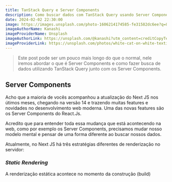 ```yaml
---
title: TanStack Query e Server Components
description: Como buscar dados com TanStack Query usando Server Components no Next JS
date: 2024-02-02 22:30:00
image: https://images.unsplash.com/photo-1606214174585-fe31582dc6ee?q=80&w=1974&auto=format&fit=crop&ixlib=rb-4.0.3&ixid=M3wxMjA3fDB8MHxwaG90by1wYWdlfHx8fGVufDB8fHx8fA%3D%3D
imageAuthorName: Kanashi
imageProviderName: Unsplash
imageAuthorLink: https://unsplash.com/@kanashi?utm_content=creditCopyText&utm_medium=referral&utm_source=unsplash
imageProviderLink: https://unsplash.com/photos/white-cat-on-white-textile-BLW_KQ0Rkn0?utm_content=creditCopyText&utm_medium=referral&utm_source=unsplash
---
```


> Este post pode ser um pouco mais longo do que o normal, nele iremos abordar o que é Server Components e como fazer busca de dados
> utilizando TanStack Query junto com os Server Components.

## Server Components

Acho que a maioria de vocês acompanhou a atualização do Next JS nos útimos meses, chegando na versão 14
e trazendo muitas features e novidades no desenvolvimento web moderna. Uma das novas features são os Server Components do React.Js.

Acredito que para entender toda essa mudança que está acontecendo na web, como por exemplo os Server Components, precisamos mudar nosso modelo mental e
pensar de uma forma diferente ao buscar nossos dados.

Atualmente, no Next JS há três estratégias diferentes de renderização no servidor:

### _Static Rendering_

A renderização estática acontece no momento da construção (build)
